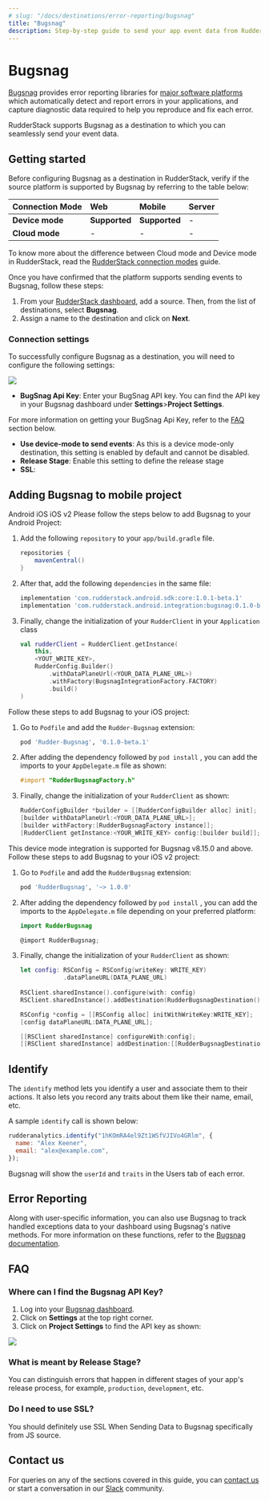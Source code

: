 ```yaml
---
# slug: "/docs/destinations/error-reporting/bugsnag"
title: "Bugsnag"
description: Step-by-step guide to send your app event data from RudderStack to Bugsnag.
---
```


# Bugsnag

[Bugsnag](https://www.bugsnag.com/) provides error reporting libraries for [major software platforms](https://docs.bugsnag.com/platforms/) which automatically detect and report errors in your applications, and capture diagnostic data required to help you reproduce and fix each error.

RudderStack supports Bugsnag as a destination to which you can seamlessly send your event data.

## Getting started

Before configuring Bugsnag as a destination in RudderStack, verify if the source platform is supported by Bugsnag by referring to the table below:

| **Connection Mode** | **Web**       | **Mobile**    | **Server** |
| :------------------ | :------------ | :------------ | :--------- |
| **Device mode**     | **Supported** | **Supported** | -          |
| **Cloud mode**      | -             | -             | -          |

<div class="infoBlock">

To know more about the difference between Cloud mode and Device mode in RudderStack, read the <a href="https://rudderstack.com/docs/rudderstack-cloud/rudderstack-connection-modes/">RudderStack connection modes</a> guide.
</div>

Once you have confirmed that the platform supports sending events to Bugsnag, follow these steps:

1. From your [RudderStack dashboard](https://app.rudderstack.com/), add a source. Then, from the list of destinations, select **Bugsnag**.
2. Assign a name to the destination and click on **Next**.

### Connection settings

To successfully configure Bugsnag as a destination, you will need to configure the following settings:

<img src="../../assets/event-stream-destinations/bugsnag-connection-settings.png" />

* **BugSnag Api Key**: Enter your BugSnag API key. You can find the API key in your Bugsnag dashboard under **Settings**>**Project Settings**.

<div class="infoBlock">

For more information on getting your BugSnag Api Key, refer to the <a href="#faq">FAQ</a> section below.
</div>

* **Use device-mode to send events**: As this is a device mode-only destination, this setting is enabled by default and cannot be disabled.
* **Release Stage**: Enable this setting to define the release stage
* **SSL**:

## Adding Bugsnag to mobile project

<Tabs>
  <TabList>
    <Tab>Android</Tab>
    <Tab>iOS</Tab>
    <Tab>iOS v2</Tab>
  </TabList>
    <TabPanels>
      <TabPanel>
        Please follow the steps below to add Bugsnag to your Android Project:
<ol>
<li>Add the following <code class="inline-code">repository</code> to your <code class="inline-code">app/build.gradle</code> file.
<span>

```groovy
repositories {
    mavenCentral()
}
```
</span>
</li>
<li>After that, add the following <code class="inline-code">dependencies</code> in the same file:
<span>

```groovy
implementation 'com.rudderstack.android.sdk:core:1.0.1-beta.1'
implementation 'com.rudderstack.android.integration:bugsnag:0.1.0-beta.1'
```
</span>
</li>
<li>Finally, change the initialization of your <code class="inline-code">RudderClient</code> in your <code class="inline-code">Application</code> class
<span>

```kotlin
val rudderClient = RudderClient.getInstance(
    this,
    <YOUT_WRITE_KEY>,
    RudderConfig.Builder()
        .withDataPlaneUrl(<YOUR_DATA_PLANE_URL>)
        .withFactory(BugsnagIntegrationFactory.FACTORY)
        .build()
)
```
</span>
</li>
</ol>
      </TabPanel>
      <TabPanel>
        Follow these steps to add Bugsnag to your iOS project:
<ol>
<li>Go to <code class="inline-code">Podfile</code> and add the <code class="inline-code">Rudder-Bugsnag</code> extension:
<span>

```ruby
pod 'Rudder-Bugsnag', '0.1.0-beta.1'
```
</span>
</li>
<li>After adding the dependency followed by <code class="inline-code">pod install</code> , you can add the imports to your <code class="inline-code">AppDelegate.m</code> file as shown:
<span>

```objectivec
#import "RudderBugsnagFactory.h"
```
</span>
</li>
<li>Finally, change the initialization of your <code class="inline-code">RudderClient</code> as shown:
<span>

```objectivec
RudderConfigBuilder *builder = [[RudderConfigBuilder alloc] init];
[builder withDataPlaneUrl:<YOUR_DATA_PLANE_URL>];
[builder withFactory:[RudderBugsnagFactory instance]];
[RudderClient getInstance:<YOUR_WRITE_KEY> config:[builder build]];
```
</span>
</li>
</ol>
      </TabPanel>
       <TabPanel>
          <div class="warningBlock">
          This device mode integration is supported for Bugsnag v8.15.0 and above.
        </div>
        Follow these steps to add Bugsnag to your iOS v2 project:
<ol>
<li>Go to <code class="inline-code">Podfile</code> and add the <code class="inline-code">RudderBugsnag</code> extension:
<span>

```ruby
pod 'RudderBugsnag', '~> 1.0.0'
```
</span>
</li>
<li>After adding the dependency followed by <code class="inline-code">pod install</code> , you can add the imports to the <code class="inline-code">AppDelegate.m</code> file depending on your preferred platform:
<span>

```swift
import RudderBugsnag
```
</span>
<span>

```objectivec
@import RudderBugsnag;
```
</span>
</li>
<li>Finally, change the initialization of your <code class="inline-code">RudderClient</code> as shown:
<span>

```swift
let config: RSConfig = RSConfig(writeKey: WRITE_KEY)
            .dataPlaneURL(DATA_PLANE_URL)
        
RSClient.sharedInstance().configure(with: config)
RSClient.sharedInstance().addDestination(RudderBugsnagDestination())
```
</span>
<span>

```objectivec
RSConfig *config = [[RSConfig alloc] initWithWriteKey:WRITE_KEY];
[config dataPlaneURL:DATA_PLANE_URL];

[[RSClient sharedInstance] configureWith:config];
[[RSClient sharedInstance] addDestination:[[RudderBugsnagDestination alloc] init]];
```
</span>
</li>
</ol>
      </TabPanel>
    </TabPanels>
</Tabs>

## Identify

The <Link to="/rudderstack-api/api-specification/rudderstack-spec/identify">`identify`</Link> method lets you identify a user and associate them to their actions. It also lets you record any traits about them like their name, email, etc.

A sample `identify` call is shown below:

```javascript
rudderanalytics.identify("1hKOmRA4el9Zt1WSfVJIVo4GRlm", {
  name: "Alex Keener",
  email: "alex@example.com",
});
```

Bugsnag will show the `userId` and `traits` in the Users tab of each error.

## Error Reporting

Along with user-specific information, you can also use Bugsnag to track handled exceptions data to your dashboard using Bugsnag's native methods. For more information on these functions, refer to the [Bugsnag documentation](https://docs.bugsnag.com/platforms/browsers/#reporting-handled-exceptions).

## FAQ

### Where can I find the Bugsnag API Key?

1. Log into your [Bugsnag dashboard](https://app.bugsnag.com/).
2. Click on **Settings** at the top right corner.
3. Click on **Project Settings** to find the API key as shown:

<img src="../../assets/event-stream-destinations/bugsnag-api-key.png" />

### What is meant by Release Stage?

You can distinguish errors that happen in different stages of your app's release process, for example, `production`, `development`, etc.

### Do I need to use SSL?

You should definitely use SSL When Sending Data to Bugsnag specifically from JS source.

## Contact us

For queries on any of the sections covered in this guide, you can [contact us](mailto:%20docs@rudderstack.com) or start a conversation in our [Slack](https://rudderstack.com/join-rudderstack-slack-community) community.
